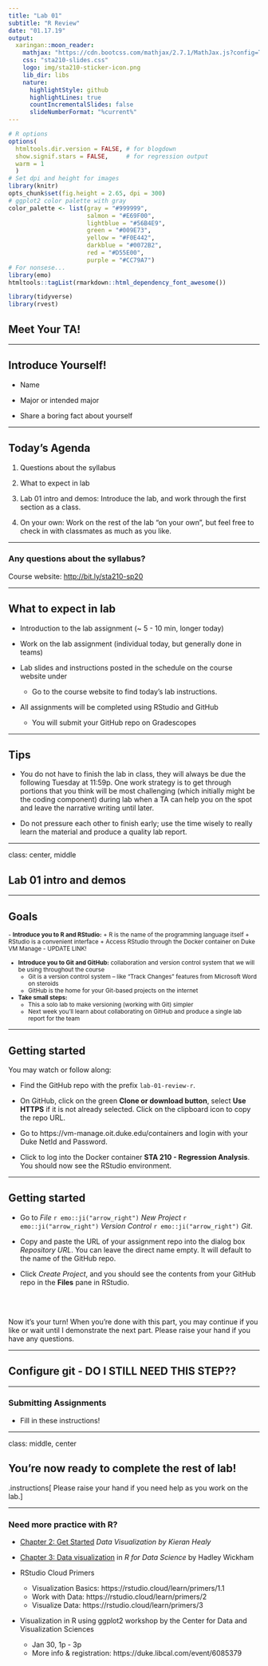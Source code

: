 ```yaml
---
title: "Lab 01"
subtitle: "R Review"
date: "01.17.19"
output:
  xaringan::moon_reader:
    mathjax: "https://cdn.bootcss.com/mathjax/2.7.1/MathJax.js?config=TeX-MML-AM_HTMLorMML"
    css: "sta210-slides.css"
    logo: img/sta210-sticker-icon.png
    lib_dir: libs
    nature:
      highlightStyle: github
      highlightLines: true
      countIncrementalSlides: false
      slideNumberFormat: "%current%"
---
```


```r
# R options
options(
  htmltools.dir.version = FALSE, # for blogdown
  show.signif.stars = FALSE,     # for regression output
  warm = 1
  )
# Set dpi and height for images
library(knitr)
opts_chunk$set(fig.height = 2.65, dpi = 300) 
# ggplot2 color palette with gray
color_palette <- list(gray = "#999999", 
                      salmon = "#E69F00", 
                      lightblue = "#56B4E9", 
                      green = "#009E73", 
                      yellow = "#F0E442", 
                      darkblue = "#0072B2", 
                      red = "#D55E00", 
                      purple = "#CC79A7")
# For nonsese...
library(emo)
htmltools::tagList(rmarkdown::html_dependency_font_awesome())
```

```r
library(tidyverse)
library(rvest)
```

## Meet Your TA!

---

## Introduce Yourself!

- Name

- Major or intended major

- Share a boring fact about yourself 

---

## Today's Agenda

1. Questions about the syllabus 

2. What to expect in lab

3. Lab 01 intro and demos: Introduce the lab, and work through the first section as a class.

4. On your own: Work on the rest of the lab "on your own", but feel free to check in with classmates as much as you like.

---

### Any questions about the syllabus?

Course website: [http://bit.ly/sta210-sp20](http://bit.ly/sta210-sp20)

---

## What to expect in lab

- Introduction to the lab assignment (~ 5 - 10 min, longer today)

- Work on the lab assignment (individual today, but generally done in teams)

- Lab slides and instructions posted in the schedule on the course website under <i class="fa fa-file-code-o fa-lg"></i>
    + Go to the course website to find today's lab instructions.

- All assignments will be completed using RStudio and GitHub
    + You will submit your GitHub repo on Gradescopes

---

## Tips

- You do not have to finish the lab in class, they will always be due the following Tuesday at 11:59p. One work strategy is to get through portions that you think will be most challenging (which initially might be the coding component) during lab when a TA can help you on the spot and leave the narrative writing until later.

- Do not pressure each other to finish early; use the time wisely to really learn the material and produce a quality lab report.

---

class: center, middle

## Lab 01 intro and demos

---

## Goals

<small>
- **Introduce you to R and RStudio:**
    + R is the name of the programming language itself 
    + RStudio is a convenient interface
    + Access RStudio through the Docker container on Duke VM Manage - UPDATE LINK!


- **Introduce you to Git and GitHub:** collaboration and version control system that we will be using throughout the course
    + Git is a version control system -- like "Track Changes" features from Microsoft Word on steroids
    + GitHub is the home for your Git-based projects on the internet
    
- **Take small steps:**
    + This a solo lab to make versioning (working with Git) simpler
    + Next week you’ll learn about collaborating on GitHub and produce a single lab report for the team

</small>

---

## Getting started 

You may watch or follow along: 

- Find the GitHub repo with the prefix `lab-01-review-r`. 

- On GitHub, click on the green **Clone or download button**, select **Use HTTPS** if it is not already selected. Click on the clipboard icon to copy the repo URL.

- Go to https://vm-manage.oit.duke.edu/containers and login with your Duke NetId and Password.

- Click to log into the Docker container **STA 210 - Regression Analysis**. You should now see the RStudio environment. 

---

## Getting started 

- Go to *File* `r emo::ji("arrow_right")` *New Project* `r emo::ji("arrow_right")` *Version Control* `r emo::ji("arrow_right")` *Git*. 

- Copy and paste the URL of your assignment repo into the dialog box *Repository URL*. You can leave the direct name empty. It will default to the name of the GitHub repo.


- Click *Create Project*, and you should see the contents from your GitHub repo in the **Files** pane in RStudio. 

<br><br>

Now it's your turn! When you're done with this part, you may continue if you like or wait until I demonstrate the next part. Please raise your hand if you have any questions.

---

## Configure git - DO I STILL NEED THIS STEP??

<!--
Next, we need to configure git so RStudio and GitHub can communicate with each other. 

You may watch or follow along: 

- Type the following lines of code in the **console**: 

```r
library(usethis)
use_git_config(user.name="your name", user.email="your email")
```

- If you get an error message, it may be because you need to install the `usethis` package. You can type the code below in the console to install the package

```r
install.packages("usethis")
```

Once you're configured git, you're ready to complete the rest of lab!\
-->

---

### Submitting Assignments 

- Fill in these instructions! 

---

class: middle, center

## You're now ready to complete the rest of lab!

.instructions[
Please raise your hand if you need help as you work on the lab.
]

---

### Need more practice with R? 

- [Chapter 2: Get Started](https://socviz.co/gettingstarted.html#work-in-plain-text-using-rmarkdown) *Data Visualization by Kieran Healy* 

- [Chapter 3: Data visualization](https://r4ds.had.co.nz/data-visualisation.html) in *R for Data Science* by Hadley Wickham

- RStudio Cloud Primers
  - Visualization Basics: https://rstudio.cloud/learn/primers/1.1
  - Work with Data: https://rstudio.cloud/learn/primers/2
  - Visualize Data: https://rstudio.cloud/learn/primers/3

- Visualization in R using ggplot2 workshop by the Center for Data and Visualization Sciences 
  - Jan 30, 1p - 3p
  - More info & registration: https://duke.libcal.com/event/6085379

